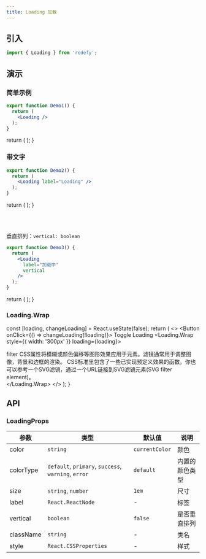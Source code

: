 ```yaml
---
title: Loading 加载
---
```



## 引入

```jsx
import { Loading } from 'redefy';
```

## 演示


### 简单示例
```jsx
export function Demo1() {
  return (
    <Loading />
  );
}
```

  return (
    <Loading />
  );
}

<Demo1 />

### 带文字

```jsx
export function Demo2() {
  return (
    <Loading label="Loading" />
  );
}
```

  return (
    <Loading label="Loading" />
  );
}

<Demo2 />

<br /><br />

垂直排列：`vertical: boolean`

```jsx {5}
export function Demo3() {
  return (
    <Loading
      label="加载中"
      vertical
    />
  );
}
```

  return (
    <Loading
      label="加载中"
      vertical
    />
  );
}

<Demo3 />

### Loading.Wrap

  const [loading, changeLoading] = React.useState(false);
  return (
    <>
      <Button onClick={() => changeLoading(!loading)}>
        Toggle Loading
      </Button>
      <Loading.Wrap style={{ width: '300px' }} loading={loading}>
        <div>
          filter CSS属性将模糊或颜色偏移等图形效果应用于元素。滤镜通常用于调整图像，背景和边框的渲染。
          CSS标准里包含了一些已实现预定义效果的函数。你也可以参考一个SVG滤镜，通过一个URL链接到SVG滤镜元素(SVG filter element)。
        </div>
      </Loading.Wrap>
    </>
  );
}

<Demo4 />

## API

### LoadingProps

| 参数 | 类型 | 默认值 | 说明 |
|-----|------|-------|-----|
| color | `string` | `currentColor` | 颜色 |
| colorType | `default`, `primary`, `success`, `warning`, `error` | `default` | 内置的颜色类型 |
| size | `string`, `number` | `1em` | 尺寸 |
| label | `React.ReactNode` | - | 标签 |
| vertical | `boolean` | `false` | 是否垂直排列 |
| className | `string` | - | 类名 |
| style | `React.CSSProperties` | - | 样式 |

